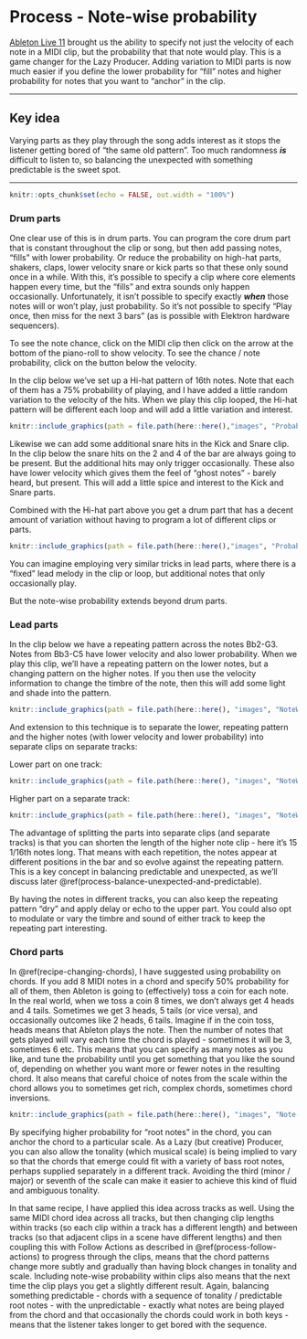 # Process - Note-wise probability {#process-note-wise-probability}

[Ableton Live
11](https://www.ableton.com/en/live-manual/11/welcome-to-live/#welcome-to-live)
brought us the ability to specify not just the velocity of each note in a MIDI
clip, but the probability that that note would play. This is a game changer for
the Lazy Producer. Adding variation to MIDI parts is now much easier if you
define the lower probability for "fill" notes and higher probability for notes
that you want to "anchor" in the clip.

------------------------------------------------------------------------

## Key idea {.unnumbered}

Varying parts as they play through the song adds interest as it stops the
listener getting bored of "the same old pattern". Too much randomness ***is***
difficult to listen to, so balancing the unexpected with something predictable
is the sweet spot.

------------------------------------------------------------------------

```r
knitr::opts_chunk$set(echo = FALSE, out.width = "100%")
```

### Drum parts

One clear use of this is in drum parts. You can program the core drum part that
is constant throughout the clip or song, but then add passing notes, "fills"
with lower probability. Or reduce the probability on high-hat parts, shakers,
claps, lower velocity snare or kick parts so that these only sound once in a
while. With this, it's possible to specify a clip where core elements happen
every time, but the "fills" and extra sounds only happen occasionally.
Unfortunately, it isn't possible to specify exactly ***when*** those notes will
or won't play, just probability. So it's not possible to specify "Play once,
then miss for the next 3 bars" (as is possible with Elektron hardware
sequencers).

To see the note chance, click on the MIDI clip then click on the arrow at the
bottom of the piano-roll to show velocity. To see the chance / note probability,
click on the button below the velocity.

In the clip below we've set up a Hi-hat pattern of 16th notes. Note that each of
them has a 75% probability of playing, and I have added a little random
variation to the velocity of the hits. When we play this clip looped, the Hi-hat
pattern will be different each loop and will add a little variation and
interest.

```r
knitr::include_graphics(path = file.path(here::here(),"images", "Probability_Drumkit_HH.png"))
```

Likewise we can add some additional snare hits in the Kick and Snare clip. In
the clip below the snare hits on the 2 and 4 of the bar are always going to be
present. But the additional hits may only trigger occasionally. These also have
lower velocity which gives them the feel of "ghost notes" - barely heard, but
present. This will add a little spice and interest to the Kick and Snare parts.

Combined with the Hi-hat part above you get a drum part that has a decent amount
of variation without having to program a lot of different clips or parts.

```r
knitr::include_graphics(path = file.path(here::here(),"images", "Probability_Drumkit_KickSnare.png"))
```

You can imagine employing very similar tricks in lead parts, where there is a "fixed" lead melody in the clip or loop, but additional notes that only occasionally play.

But the note-wise probability extends beyond drum parts.

### Lead parts

In the clip below we have a repeating pattern across the notes Bb2-G3. Notes
from Bb3-C5 have lower velocity and also lower probability. When we play this
clip, we'll have a repeating pattern on the lower notes, but a changing pattern
on the higher notes. If you then use the velocity information to change the
timbre of the note, then this will add some light and shade into the pattern.

```r
knitr::include_graphics(path = file.path(here::here(), "images", "NoteWiseProbability_Full_pattern.png"))
```

And extension to this technique is to separate the lower, repeating pattern and
the higher notes (with lower velocity and lower probability) into separate clips
on separate tracks:

Lower part on one track:

```r
knitr::include_graphics(path = file.path(here::here(), "images", "NoteWiseProbability_Lower_notes.png"))
```

Higher part on a separate track:

```r
knitr::include_graphics(path = file.path(here::here(), "images", "NoteWiseProbability_Higher_notes.png"))
```

The advantage of splitting the parts into separate clips (and separate tracks)
is that you can shorten the length of the higher note clip - here it's 15 1/16th
notes long. That means with each repetition, the notes appear at different
positions in the bar and so evolve against the repeating pattern. This is a key
concept in balancing predictable and unexpected, as we'll discuss later
\@ref(process-balance-unexpected-and-predictable).

By having the notes in different tracks, you can also keep the repeating pattern
"dry" and apply delay or echo to the upper part. You could also opt to modulate
or vary the timbre and sound of either track to keep the repeating part
interesting.

### Chord parts

In \@ref(recipe-changing-chords), I have suggested using probability on chords.
If you add 8 MIDI notes in a chord and specify 50% probability for all of them,
then Ableton is going to (effectively) toss a coin for each note. In the real
world, when we toss a coin 8 times, we don't always get 4 heads and 4 tails.
Sometimes we get 3 heads, 5 tails (or vice versa), and occasionally outcomes
like 2 heads, 6 tails. Imagine if in the coin toss, heads means that Ableton
plays the note. Then the number of notes that gets played will vary each time
the chord is played - sometimes it will be 3, sometimes 6 etc. This means that
you can specify as many notes as you like, and tune the probability until you
get something that you like the sound of, depending on whether you want more or
fewer notes in the resulting chord. It also means that careful choice of notes
from the scale within the chord allows you to sometimes get rich, complex
chords, sometimes chord inversions.

```r
knitr::include_graphics(path = file.path(here::here(), "images", "Note-wise_probability.png"))
```

By specifying higher probability for "root notes" in the chord, you can anchor
the chord to a particular scale. As a Lazy (but creative) Producer, you can also
allow the tonality (which musical scale) is being implied to vary so that the
chords that emerge could fit with a variety of bass root notes, perhaps supplied
separately in a different track. Avoiding the third (minor / major) or seventh
of the scale can make it easier to achieve this kind of fluid and ambiguous
tonality.

In that same recipe, I have applied this idea across tracks as well. Using the
same MIDI chord idea across all tracks, but then changing clip lengths within
tracks (so each clip within a track has a different length) and between tracks
(so that adjacent clips in a scene have different lengths) and then coupling
this with Follow Actions as described in \@ref(process-follow-actions) to
progress through the clips, means that the chord patterns change more subtly and
gradually than having block changes in tonality and scale. Including note-wise
probability within clips also means that the next time the clip plays you get a
slightly different result. Again, balancing something predictable - chords with
a sequence of tonality / predictable root notes - with the unpredictable -
exactly what notes are being played from the chord and that occasionally the
chords could work in both keys - means that the listener takes longer to get
bored with the sequence.
